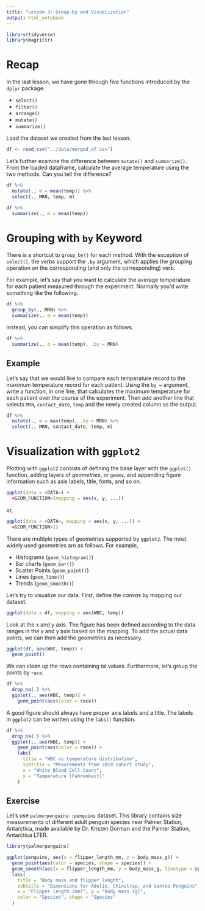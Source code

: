 ```yaml
---
title: "Lesson 3: Group-by and Visualization"
output: html_notebook
---
```


```r
library(tidyverse)
library(magrittr)
```

# Recap

In the last lesson, we have gone through five functions introduced by the `dplyr` package.

-   `select()`
-   `filter()`
-   `arrange()`
-   `mutate()`
-   `summarize()`

Load the dataset we created from the last lesson.

```r
df <- read_csv("../data/merged_df.csv")
```

Let's further examine the difference between `mutate()` and `summarize()`. From the loaded dataframe, calculate the average temperature using the two methods. Can you tell the difference?

```r
df %>%
  mutate(., m = mean(temp)) %>%
  select(., MRN, temp, m)

df %>%
  summarize(., m = mean(temp))
```

# Grouping with `by` Keyword

There is a shortcut to `group_by()` for each method. With the exception of `select()`, the verbs support the `.by` argument, which applies the grouping operation on the corresponding (and only the corresponding) verb.

For example, let's say that you want to calculate the average temperature for each patient measured through the experiment. Normally you'd write something like the following.

```r
df %>%
  group_by(., MRN) %>%
  summarize(., m = mean(temp))
```

Instead, you can simplify this operation as follows.

```r
df %>%
  summarize(., m = mean(temp), .by = MRN)
```

## Example

Let's say that we would like to compare each temperature record to the maximum temperature record for each patient. Using the `by =` argument, write a function, in one line, that calculates the maximum temperature for each patient over the course of the experiment. Then add another line that selects `MRN`, `contact_date`, `temp` and the newly created column as the output.

```r
df %>%
  mutate(., m = max(temp), .by = MRN) %>%
  select(., MRN, contact_date, temp, m)
```

# Visualization with `ggplot2`

Plotting with `ggplot2` consists of defining the base layer with the `ggplot()` function, adding layers of *geometries*, or `geoms`, and appending figure information such as axis labels, title, fonts, and so on.

```r
ggplot(data = <DATA>) + 
  <GEOM_FUNCTION>(mapping = aes(x, y, ...))
```

or,

```r
ggplot(data = <DATA>, mapping = aes(x, y, ...)) + 
  <GEOM_FUNCTION>()
```

There are multiple types of geometries supported by `ggplot2`. The most widely used geometries are as follows. For example,

-   Histograms (`geom_histogram()`)
-   Bar charts (`geom_bar()`)
-   Scatter Points (`geom_point()`)
-   Lines (`geom_line()`)
-   Trends (`geom_smooth()`)

Let's try to visualize our data. First, define the *canvas* by mapping our dataset.

```r
ggplot(data = df, mapping = aes(WBC, temp))
```

Look at the x and y axis. The figure has been defined according to the data ranges in the x and y axis based on the mapping. To add the actual data points, we can then add the geometries as necessary.

```r
ggplot(df, aes(WBC, temp)) +
  geom_point()
```

We can clean up the rows containing `NA` values. Furthermore, let's group the points by `race`.

```r
df %>%
  drop_na(.) %>%
  ggplot(., aes(WBC, temp)) +
    geom_point(aes(color = race))
```

A good figure should always have proper axis labels and a title. The labels in `ggplot2` can be written using the `labs()` function.

```r
df %>%
  drop_na(.) %>%
  ggplot(., aes(WBC, temp)) +
    geom_point(aes(color = race)) +
    labs(
      title = "WBC vs temperature distribution",
      subtitle = "Meaurements from 2019 cohort study",
      x = "White Blood Cell Count",
      y = "Temperature [Fahrenheit]"
    )
```

## Exercise

Let's use `palmerpenguins::penguins` dataset. This library contains size measurements of different adult penguin species near Palmer Station, Antarctica, made available by Dr. Kristen Gorman and the Palmer Station, Antarctica LTER.

```r
library(palmerpenguins)
```

```r
ggplot(penguins, aes(x = flipper_length_mm, y = body_mass_g)) +
  geom_point(aes(color = species, shape = species)) +
  geom_smooth(aes(x = flipper_length_mm, y = body_mass_g, linetype = species, color = species), method = "lm") +
  labs(
    title = "Body mass and flipper length",
    subtitle = "Dimensions for Adelie, Chinstrap, and Gentoo Penguins",
    x = "Flipper length (mm)", y = "Body mass (g)",
    color = "Species", shape = "Species"
  )
```
